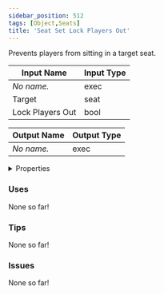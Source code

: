 ```yaml
---
sidebar_position: 512
tags: [Object,Seats]
title: 'Seat Set Lock Players Out'
---
```


Prevents players from sitting in a target seat.




<EsbSvg />

| Input Name | Input Type |
|-----------|-----------|
| *No name.* | exec |
| Target | seat |
| Lock Players Out | bool |

| Output Name | Output Type |
|-----------|-----------|
| *No name.* | exec |


<details>
  <summary>Properties</summary>
  <div>
    <div>
    <table>
      <thead>
        <tr>
          <th>Is beta required?</th>
          <th>❌</th>
        </tr>
        <tr>
          <th>Is this chip a trolling risk?</th>
          <th>❌</th>
        </tr>
        <tr>
          <th>Is this chip a role assignment risk?</th>
          <th>❌</th>
        </tr>
        <tr>
          <th>Chip UUID</th>
          <th>face947c-8ac1-4d8e-8318-e7ec98bf466d</th>
        </tr>
      </thead>
    </table>
    </div>
  </div>
</details>

### Uses

None so far!

### Tips

None so far!

### Issues

None so far!